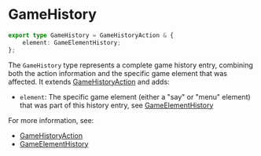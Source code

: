 # GameHistory

```typescript
export type GameHistory = GameHistoryAction & {
    element: GameElementHistory;
};
```

The `GameHistory` type represents a complete game history entry, combining both the action information and the specific game element that was affected. It extends [GameHistoryAction](./GameHistoryAction) and adds:

- `element`: The specific game element (either a "say" or "menu" element) that was part of this history entry, see [GameElementHistory](./GameElementHistory)

For more information, see:
- [GameHistoryAction](./GameHistoryAction)
- [GameElementHistory](./GameElementHistory)